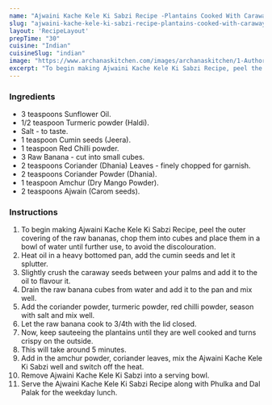 ---
name: "Ajwaini Kache Kele Ki Sabzi Recipe -Plantains Cooked With Caraway Seeds"
slug: "ajwaini-kache-kele-ki-sabzi-recipe-plantains-cooked-with-caraway-seeds"
layout: 'RecipeLayout'
prepTime: "30"
cuisine: "Indian"
cuisineSlug: "indian"
image: "https://www.archanaskitchen.com/images/archanaskitchen/1-Author/nithya.anantham/Ajwaini_Kache_Kele_Ki_Sabzi_Recipe_Plantains_cooked_with_Caraway_Seeds.jpg"
excerpt: "To begin making Ajwaini Kache Kele Ki Sabzi Recipe, peel the outer covering of the raw bananas, chop them into cubes and place them in a bowl of water until further use, to avoid the discolouration"
---

### Ingredients

- 3 teaspoons Sunflower Oil.
- 1/2 teaspoon Turmeric powder (Haldi).
- Salt - to taste.
- 1 teaspoon Cumin seeds (Jeera).
- 1 teaspoon Red Chilli powder.
- 3 Raw Banana - cut into small cubes.
- 2 teaspoons Coriander (Dhania) Leaves - finely chopped for garnish.
- 2 teaspoons Coriander Powder (Dhania).
- 1 teaspoon Amchur (Dry Mango Powder).
- 2 teaspoons Ajwain (Carom seeds).

### Instructions

1. To begin making Ajwaini Kache Kele Ki Sabzi Recipe, peel the outer covering of the raw bananas, chop them into cubes and place them in a bowl of water until further use, to avoid the discolouration.
1. Heat oil in a heavy bottomed pan, add the cumin seeds and let it splutter.
1. Slightly crush the caraway seeds between your palms and add it to the oil to flavour it.
1. Drain the raw banana cubes from water and add it to the pan and mix well.
1. Add the coriander powder, turmeric powder, red chilli powder, season with salt and mix well.
1. Let the raw banana cook to 3/4th with the lid closed.
1. Now, keep sauteeing the plantains until they are well cooked and turns crispy on the outside.
1. This will take around 5 minutes.
1. Add in the amchur powder, coriander leaves, mix  the Ajwaini Kache Kele Ki Sabzi well and switch off the heat.
1. Remove Ajwaini Kache Kele Ki Sabzi into a serving bowl.
1. Serve the Ajwaini Kache Kele Ki Sabzi Recipe along with Phulka and Dal Palak for the weekday lunch.
